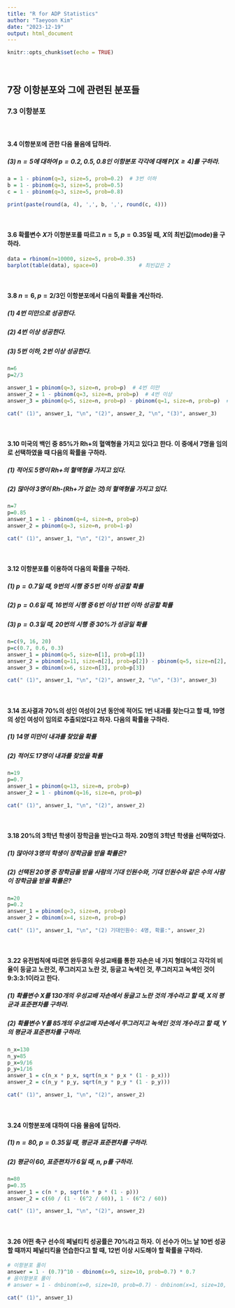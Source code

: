 ```yaml
---
title: "R for ADP Statistics"
author: "Taeyoon Kim"
date: "2023-12-19"
output: html_document
---
```


```r
knitr::opts_chunk$set(echo = TRUE)
```

<br/>

## 7장 이항분포와 그에 관련된 분포들

### 7.3 이항분포

<br/>

#### 3.4 이항분포에 관한 다음 물음에 답하라.

##### (3) $n=5$에 대하여 $p=0.2, 0.5, 0.8$인 이항분포 각각에 대해 $P[X\geq4]$를 구하라.

```r
a = 1 - pbinom(q=3, size=5, prob=0.2)  # 3번 이하
b = 1 - pbinom(q=3, size=5, prob=0.5)
c = 1 - pbinom(q=3, size=5, prob=0.8)

print(paste(round(a, 4), ',', b, ',', round(c, 4)))
```

<br/>

#### 3.6 확률변수 $X$가 이항분포를 따르고 $n=5, p=0.35$일 때, $X$의 최빈값(mode)을 구하라.

```r
data = rbinom(n=10000, size=5, prob=0.35)
barplot(table(data), space=0)             # 최빈값은 2
```

<br/>

#### 3.8 $n=6, p=2/3$인 이항분포에서 다음의 확률을 계산하라.

##### (1) 4번 미만으로 성공한다.

##### (2) 4번 이상 성공한다.

##### (3) 5번 이하, 2번 이상 성공한다.

```r
n=6
p=2/3

answer_1 = pbinom(q=3, size=n, prob=p)  # 4번 미만
answer_2 = 1 - pbinom(q=3, size=n, prob=p)  # 4번 이상
answer_3 = pbinom(q=5, size=n, prob=p) - pbinom(q=1, size=n, prob=p)  # 2~5번

cat(" (1)", answer_1, "\n", "(2)", answer_2, "\n", "(3)", answer_3)
```

<br/>

#### 3.10 미국의 백인 중 85%가 Rh+의 혈액형을 가지고 있다고 한다. 이 중에서 7명을 임의로 선택하였을 때 다음의 확률을 구하라.

##### (1) 적어도 5명이 Rh+의 혈액형을 가지고 있다.

##### (2) 많아야 3명이 Rh-(Rh+가 없는 것)의 혈액형을 가지고 있다.

```r
n=7
p=0.85
answer_1 = 1 - pbinom(q=4, size=n, prob=p)
answer_2 = pbinom(q=3, size=n, prob=1-p)

cat(" (1)", answer_1, "\n", "(2)", answer_2)
```

<br/>

#### 3.12 이항분포를 이용하여 다음의 확률을 구하라.

##### (1) $p=0.7$일 때, 9번의 시행 중 5번 이하 성공할 확률

##### (2) $p=0.6$일 때, 16번의 시행 중 6번 이상 11번 이하 성공할 확률

##### (3) $p=0.3$일 때, 20번의 시행 중 30%가 성공일 확률

```r
n=c(9, 16, 20)
p=c(0.7, 0.6, 0.3)
answer_1 = pbinom(q=5, size=n[1], prob=p[1])
answer_2 = pbinom(q=11, size=n[2], prob=p[2]) - pbinom(q=5, size=n[2], prob=p[2])
answer_3 = dbinom(x=6, size=n[3], prob=p[3])

cat(" (1)", answer_1, "\n", "(2)", answer_2, "\n", "(3)", answer_3)
```

<br/>

#### 3.14 조사결과 70%의 성인 여성이 2년 동안에 적어도 1번 내과를 찾는다고 할 때, 19명의 성인 여성이 임의로 추출되었다고 하자. 다음의 확률을 구하라.

##### (1) 14명 미만이 내과를 찾았을 확률

##### (2) 적어도 17명이 내과를 찾았을 확률

```r
n=19
p=0.7
answer_1 = pbinom(q=13, size=n, prob=p)
answer_2 = 1 - pbinom(q=16, size=n, prob=p)

cat(" (1)", answer_1, "\n", "(2)", answer_2)
```

<br/>

#### 3.18 20%의 3학년 학생이 장학금을 받는다고 하자. 20명의 3학년 학생을 선택하였다.

##### (1) 많아야 3명의 학생이 장학금을 받을 확률은?

##### (2) 선택된 20명 중 장학금을 받을 사람의 기대 인원수와, 기대 인원수와 같은 수의 사람이 장학금을 받을 확률은?

```r
n=20
p=0.2
answer_1 = pbinom(q=3, size=n, prob=p)
answer_2 = dbinom(x=4, size=n, prob=p)

cat(" (1)", answer_1, "\n", "(2) 기대인원수: 4명, 확률:", answer_2)
```

<br/>

#### 3.22 유전법칙에 따르면 완두콩의 우성교배를 통한 자손은 네 가지 형태이고 각각의 비율이 둥글고 노란것, 쭈그러지고 노란 것, 둥글고 녹색인 것, 쭈그러지고 녹색인 것이 9:3:3:1이라고 한다.

##### (1) 확률변수 X를 130개의 우성교배 자손에서 둥글고 노란 것의 개수라고 할 때, X의 평균과 표준편차를 구하라.

##### (2) 확률변수 Y를 85개의 우성교배 자손에서 쭈그러지고 녹색인 것의 개수라고 할 때, Y의 평균과 표준편차를 구하라.

```r
n_x=130
n_y=85
p_x=9/16
p_y=1/16
answer_1 = c(n_x * p_x, sqrt(n_x * p_x * (1 - p_x)))
answer_2 = c(n_y * p_y, sqrt(n_y * p_y * (1 - p_y)))

cat(" (1)", answer_1, "\n", "(2)", answer_2)
```

<br/>

#### 3.24 이항분포에 대하여 다음 물음에 답하라.

##### (1) $n=80, p=0.35$일 때, 평균과 표준편차를 구하라.

##### (2) 평균이 60, 표준편차가 6일 때, $n$, $p$를 구하라.

```r
n=80
p=0.35
answer_1 = c(n * p, sqrt(n * p * (1 - p)))
answer_2 = c(60 / (1 - (6^2 / 60)), 1 - (6^2 / 60))

cat(" (1)", answer_1, "\n", "(2)", answer_2)
```

<br/>

#### 3.26 어떤 축구 선수의 페널티킥 성공률은 70%라고 하자. 이 선수가 어느 날 10번 성공할 때까지 페널티킥을 연습한다고 할 때, 12번 이상 시도해야 할 확률을 구하라.

```r
# 이항분포 풀이
answer = 1 - (0.7)^10 - dbinom(x=9, size=10, prob=0.7) * 0.7  
# 음이항분포 풀이
# answer = 1 - dnbinom(x=0, size=10, prob=0.7) - dnbinom(x=1, size=10, prob=0.7)

cat(" (1)", answer_1)
```
